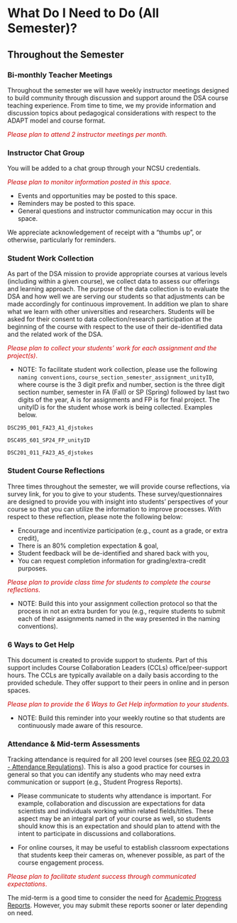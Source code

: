 # What Do I Need to Do (All Semester)?

## Throughout the Semester

### Bi-monthly Teacher Meetings

Throughout the semester we will have weekly instructor meetings designed to build community through discussion and support around the DSA course teaching experience. From time to time, we my provide information and discussion topics about pedagogical considerations with respect to the ADAPT model and course format. 
 
 <span style="color: #CC0000;"> *Please plan to attend 2 instructor meetings per month.* </span>

### Instructor Chat Group

You will be added to a chat group through your NCSU credentials. 

 <span style="color: #CC0000;"> *Please plan to monitor information posted in this space.* </span>
 
 - Events and opportunities may be posted to this space.
 - Reminders may be posted to this space.
 - General questions and instructor communication may occur in this space.

We appreciate acknowledgement of receipt with a "thumbs up", or otherwise, particularly for reminders.
 
### Student Work Collection

As part of the DSA mission to provide appropriate courses at various levels (including within a given course), we collect data to assess our offerings and learning approach. The purpose of the data collection is to evaluate the DSA and how well we are serving our students so that adjustments can be made accordingly for continuous improvement. In addition we plan to share what we learn with other universities and researchers. Students will be asked for their consent to data collection/research participation at the beginning of the course with respect to the use of their de-identified data and the related work of the DSA.

<span style="color: #CC0000;"> *Please plan to collect your students' work for each assignment and the project(s)*. </span>

 - NOTE: To facilitate student work collection, please use the following `naming conventions`, `course_section_semester_assignment_unityID`, where course is the 3 digit prefix and number, section is the three digit section number, semester in FA (Fall) or SP (Spring) followed by last two digits of the year, A is for assignments and FP is for final project. The unityID is for the student whose work is being collected. Examples below.
 
  `DSC295_001_FA23_A1_djstokes`
  
  `DSC495_601_SP24_FP_unityID`
  
  `DSC201_011_FA23_A5_djstokes`

### Student Course Reflections

Three times throughout the semester, we will provide course reflections, via survey link, for you to give to your students. These survey/questionnaires are designed to provide you with insight into students' perspectives of your course so that you can utilize the information to improve processes. With respect to these reflection, please note the following below:
 
 - Encourage and incentivize participation (e.g., count as a grade, or extra credit),
 - There is an 80% completion expectation & goal,
 - Student feedback will be de-identified and shared back with you,
 - You can request completion information for grading/extra-credit purposes.

<span style="color: #CC0000;"> *Please plan to provide class time for students to complete the course reflections*. </span>

 - NOTE: Build this into your assignment collection protocol so that the process in not an extra burden for you (e.g., require students to submit each of their assignments named in the way presented in the naming conventions).

### 6 Ways to Get Help
 
This document is created to provide support to students. Part of this support includes Course Collaboration Leaders (CCLs) office/peer-support hours. The CCLs are typically available on a daily basis according to the provided schedule. They offer support to their peers in online and in person spaces. 
 
<span style="color: #CC0000;"> *Please plan to provide the 6 Ways to Get Help information to your students*. </span> 
 
 - NOTE: Build this reminder into your weekly routine so that students are continuously made aware of this resource.
 
### Attendance & Mid-term Assessments

Tracking attendance is required for all 200 level courses (see [REG 02.20.03 - Attendance Regulations](https://policies.ncsu.edu/regulation/reg-02-20-03-attendance-regulations/)). This is also a good practice for courses in general so that you can identify any students who may need extra communication or support (e.g., Student Progress Reports). 
 
 - Please communicate to students why attendance is important. For example, collaboration and discussion are expectations for data scientists and individuals working within related fields/titles. These aspect may be an integral part of your course as well, so students should know this is an expectation and should plan to attend with the intent to participate in discussions and collaborations.
 
 - For online courses, it may be useful to establish classroom expectations that students keep their cameras on, whenever possible, as part of the course engagement process.

<span style="color: #CC0000;"> *Please plan to facilitate student success through communicated expectations*. </span> 

The mid-term is a good time to consider the need for [Academic Progress Reports](https://dasa.ncsu.edu/faculty-resources/academic-progress-reporting/). However, you may submit these reports sooner or later depending on need.

